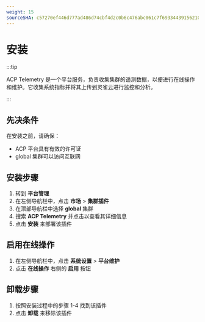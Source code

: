 ```yaml
---
weight: 15
sourceSHA: c57270ef446d777ad486d74cbf4d2c0b6c476abc061c7f6933443915621092b3
---
```


# 安装

:::tip

ACP Telemetry 是一个平台服务，负责收集集群的遥测数据，以便进行在线操作和维护。它收集系统指标并将其上传到灵雀云进行监控和分析。

:::

## 先决条件

在安装之前，请确保：

- ACP 平台具有有效的许可证
- global 集群可以访问互联网

## 安装步骤

1. 转到 **平台管理**
2. 在左侧导航栏中，点击 **市场** > **集群插件**
3. 在顶部导航栏中选择 **global** 集群
4. 搜索 **ACP Telemetry** 并点击以查看其详细信息
5. 点击 **安装** 来部署该插件

## 启用在线操作

1. 在左侧导航栏中，点击 **系统设置** > **平台维护**
2. 点击 **在线操作** 右侧的 **启用** 按钮

## 卸载步骤

1. 按照安装过程中的步骤 1-4 找到该插件
2. 点击 **卸载** 来移除该插件
